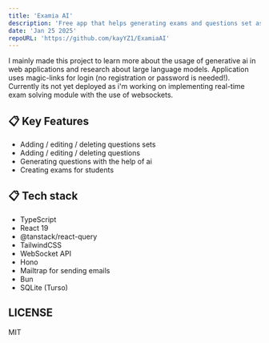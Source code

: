 ```yaml
---
title: 'Examia AI'
description: 'Free app that helps generating exams and questions set as well as tests for students'
date: 'Jan 25 2025'
repoURL: 'https://github.com/kayYZ1/ExamiaAI'
---
```


I mainly made this project to learn more about the usage of generative ai in web applications and research about large language models.
Application uses magic-links for login (no registration or password is needed!). Currently its not yet deployed as i'm working on
implementing real-time exam solving module with the use of websockets.

## 📋 Key Features

- Adding / editing / deleting questions sets
- Adding / editing / deleting questions
- Generating questions with the help of ai
- Creating exams for students

## 📋 Tech stack

- TypeScript
- React 19
- @tanstack/react-query
- TailwindCSS
- WebSocket API
- Hono
- Mailtrap for sending emails
- Bun
- SQLite (Turso)

## LICENSE
MIT

